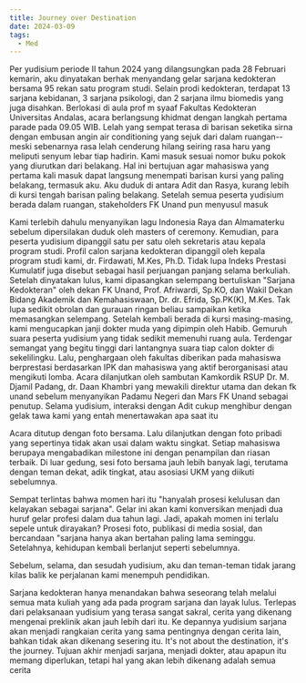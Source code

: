 ```yaml
---
title: Journey over Destination
date: 2024-03-09
tags:
  - Med
---
```


Per yudisium periode II tahun 2024 yang dilangsungkan pada 28 Februari kemarin, aku dinyatakan berhak menyandang gelar sarjana kedokteran bersama 95 rekan satu program studi. Selain prodi kedokteran, terdapat 13 sarjana kebidanan, 3 sarjana psikologi, dan 2 sarjana ilmu biomedis yang juga disahkan. Berlokasi di aula prof m syaaf Fakultas Kedokteran Universitas Andalas, acara berlangsung khidmat dengan langkah pertama parade pada 09.05 WIB. Lelah yang sempat terasa di barisan seketika sirna dengan embusan angin air conditioning yang sejuk dari dalam ruangan--meski sebenarnya rasa lelah cenderung hilang seiring rasa haru yang meliputi senyum lebar tiap hadirin. Kami masuk sesuai nomor buku pokok yang diurutkan dari belakang. Hal ini bertujuan agar mahasiswa yang pertama kali masuk dapat langsung menempati barisan kursi yang paling belakang, termasuk aku. Aku duduk di antara Adit dan Rasya, kurang lebih di kursi tengah barisan paling belakang. Setelah semua peserta yudisium berada dalam ruangan, stakeholders FK Unand pun menyusul masuk

Kami terlebih dahulu menyanyikan lagu Indonesia Raya dan Almamaterku sebelum dipersilakan duduk oleh masters of ceremony. Kemudian, para peserta yudisium dipanggil satu per satu oleh sekretaris atau kepala program studi. Profil calon sarjana kedokteran dipanggil oleh kepala program studi kami, dr. Firdawati, M.Kes, Ph.D. Tidak lupa Indeks Prestasi Kumulatif juga disebut sebagai hasil perjuangan panjang selama berkuliah. Setelah dinyatakan lulus, kami dipasangkan selempang bertuliskan "Sarjana Kedokteran" oleh dekan FK Unand, Prof. Afriwardi, Sp.KO, dan Wakil Dekan Bidang Akademik dan Kemahasiswaan, Dr. dr. Efrida, Sp.PK(K), M.Kes. Tak lupa sedikit obrolan dan gurauan ringan beliau sampaikan ketika memasangkan selempang. Setelah kembali berada di kursi masing-masing, kami mengucapkan janji dokter muda yang dipimpin oleh Habib. Gemuruh suara peserta yudisium yang tidak sedikit memenuhi ruang aula. Terdengar semangat yang begitu tinggi dari lantangnya suara tiap calon dokter di sekelilingku. Lalu, penghargaan oleh fakultas diberikan pada mahasiswa berprestasi berdasarkan IPK dan mahasiswa yang aktif berorganisasi atau mengikuti lomba. Acara dilanjutkan oleh sambutan Kamkordik RSUP Dr. M. Djamil Padang, dr. Daan Khambri yang mewakili direktur utama dan dekan fk unand sebelum menyanyikan Padamu Negeri dan Mars FK Unand sebagai penutup. Selama yudisium, interaksi dengan Adit cukup menghibur dengan gelak tawa kami yang entah menertawakan apa saat itu


Acara ditutup dengan foto bersama. Lalu dilanjutkan dengan foto pribadi yang sepertinya tidak akan usai dalam waktu singkat. Setiap mahasiswa berupaya mengabadikan milestone ini dengan penampilan dan riasan terbaik. Di luar gedung, sesi foto bersama jauh lebih banyak lagi, terutama dengan teman dekat, adik tingkat, atau asosiasi UKM yang diikuti sebelumnya.


Sempat terlintas bahwa momen hari itu "hanyalah prosesi kelulusan dan kelayakan sebagai sarjana". Gelar ini akan kami konversikan menjadi dua huruf gelar profesi dalam dua tahun lagi. Jadi, apakah momen ini terlalu sepele untuk dirayakan? Prosesi foto, publikasi di media sosial, dan bercandaan "sarjana hanya akan bertahan paling lama seminggu. Setelahnya, kehidupan kembali berlanjut seperti sebelumnya. 

Sebelum, selama, dan sesudah yudisium, aku dan teman-teman tidak jarang kilas balik ke perjalanan kami menempuh pendidikan.


Sarjana kedokteran hanya menandakan bahwa seseorang telah melalui semua mata kuliah yang ada pada program sarjana dan layak lulus. Terlepas dari pelaksanaan yudisium yang terasa sangat sakral,  cerita yang dikenang mengenai preklinik akan jauh lebih dari itu. Ke depannya yudisium sarjana akan menjadi rangkaian cerita yang sama pentingnya dengan cerita lain, bahkan tidak akan dikenang sesering itu. It's not about the destination, it's the journey. Tujuan akhir menjadi sarjana, menjadi dokter, atau apapun itu memang diperlukan, tetapi hal yang akan lebih dikenang adalah semua cerita 